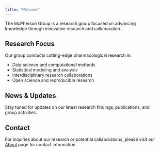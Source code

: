```yaml
---
title: "Welcome"
---
```


<!--- # Welcome to the McPherson Group -->

The McPherson Group is a research group focused on advancing knowledge through innovative research and collaboration.

## Research Focus

Our group conducts cutting-edge pharmacological research in:

- Data science and computational methods
- Statistical modeling and analysis
- Interdisciplinary research collaborations
- Open science and reproducible research

## News & Updates

Stay tuned for updates on our latest research findings, publications, and group activities.

## Contact

For inquiries about our research or potential collaborations, please visit our [About](about.qmd) page for contact information.
